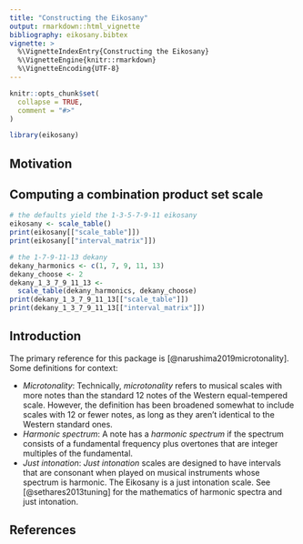 ```yaml
---
title: "Constructing the Eikosany"
output: rmarkdown::html_vignette
bibliography: eikosany.bibtex
vignette: >
  %\VignetteIndexEntry{Constructing the Eikosany}
  %\VignetteEngine{knitr::rmarkdown}
  %\VignetteEncoding{UTF-8}
---
```


```r
knitr::opts_chunk$set(
  collapse = TRUE,
  comment = "#>"
)
```

```r
library(eikosany)
```

## Motivation

## Computing a combination product set scale

```r

# the defaults yield the 1-3-5-7-9-11 eikosany
eikosany <- scale_table()
print(eikosany[["scale_table"]])
print(eikosany[["interval_matrix"]])

# the 1-7-9-11-13 dekany
dekany_harmonics <- c(1, 7, 9, 11, 13)
dekany_choose <- 2
dekany_1_3_7_9_11_13 <-
  scale_table(dekany_harmonics, dekany_choose)
print(dekany_1_3_7_9_11_13[["scale_table"]])
print(dekany_1_3_7_9_11_13[["interval_matrix"]])
```

## Introduction
The primary reference for this package is [@narushima2019microtonality]. Some
definitions for context:

- _Microtonality_: Technically, _microtonality_ refers to musical scales with
more notes than the standard 12 notes of the Western equal-tempered scale.
However, the definition has been broadened somewhat to include scales with 12
or fewer notes, as long as they aren't identical to the Western  standard ones.
- _Harmonic spectrum_: A note has a _harmonic spectrum_ if the spectrum
consists of a fundamental frequency plus overtones that are integer multiples
of the fundamental.
- _Just intonation_: _Just intonation_ scales are designed to have intervals
that are consonant when played on musical instruments whose spectrum is
harmonic. The Eikosany is a just intonation scale. See [@sethares2013tuning]
for the mathematics of harmonic spectra and just intonation.



## References
